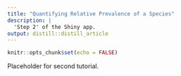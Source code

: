 ```yaml
---
title: "Quantifying Relative Prevalence of a Species"
description: |
  'Step 2' of the Shiny app.
output: distill::distill_article
---
```


```r
knitr::opts_chunk$set(echo = FALSE)
```

Placeholder for second tutorial.





